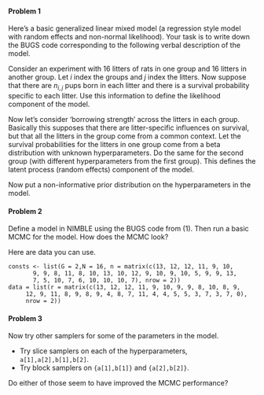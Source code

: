 #### Problem 1

Here's a basic generalized linear mixed model (a regression style model with random effects and non-normal likelihood). Your task is to write down the BUGS code corresponding to the following verbal description of the model.

Consider an experiment with 16 litters of rats in one group and 16 litters in another group. Let $i$ index the groups and $j$ index the litters. Now suppose that there are $n_{i,j}$ pups born in each litter and there is a survival probability specific to each litter. Use this information to define the likelihood component of the model.

Now let's consider 'borrowing strength' across the litters in each group. Basically this supposes that there are litter-specific influences on survival, but that all the litters in the group come from a common context. Let the survival probabilities for the litters in one group come from a beta distribution with unknown hyperparameters. Do the same for the second group (with different hyperparameters from the first group). This defines the latent process (random effects) component of the model.

Now put a non-informative prior distribution on the hyperparameters in the model.


#### Problem 2

Define a model in NIMBLE using the BUGS code from (1). Then run a basic MCMC for the model. How does the MCMC look?

Here are data you can use.
```
consts <- list(G = 2,N = 16, n = matrix(c(13, 12, 12, 11, 9, 10, 
       9, 9, 8, 11, 8, 10, 13, 10, 12, 9, 10, 9, 10, 5, 9, 9, 13, 
       7, 5, 10, 7, 6, 10, 10, 10, 7), nrow = 2))
data = list(r = matrix(c(13, 12, 12, 11, 9, 10, 9, 9, 8, 10, 8, 9, 
     12, 9, 11, 8, 9, 8, 9, 4, 8, 7, 11, 4, 4, 5, 5, 3, 7, 3, 7, 0), 
     nrow = 2))
```

#### Problem 3

Now try other samplers for some of the parameters in the model.

  - Try slice samplers on each of the hyperparameters, `a[1],a[2],b[1],b[2]`. 
  - Try block samplers on `{a[1],b[1]}` and `{a[2],b[2]}`.

Do either of those seem to have improved the MCMC performance?

